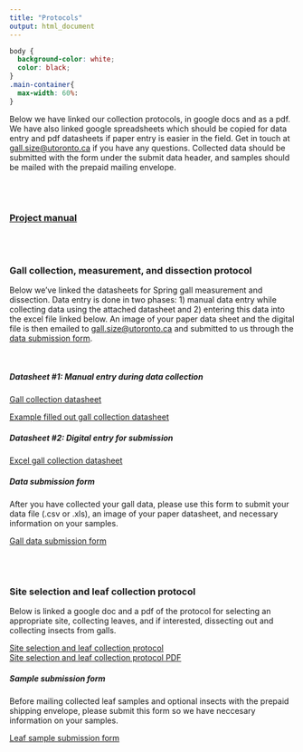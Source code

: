 ```yaml
---
title: "Protocols"
output: html_document
---
```

```css
body {
  background-color: white;
  color: black;
}
.main-container{
  max-width: 60%: 
}
```


Below we have linked our collection protocols, in google docs and as a pdf. We have also linked google spreadsheets which should be copied for data entry and pdf datasheets if paper entry is easier in the field. Get in touch at [gall.size@utoronto.ca](mailto:gall.size@utoronto.ca) if you have any questions. Collected data should be submitted with the form under the submit data header, and samples should be mailed with the prepaid mailing envelope.
 
 <br>
 <br>
 
### [Project manual](pdfs/protocols/Manual0324.pdf)
 
<br>
 <br>
 
 
### Gall collection, measurement, and dissection protocol
Below we've linked the datasheets for Spring gall measurement and dissection. Data entry is done in two phases: 1) manual data entry while collecting data using the attached datasheet and 2) entering this data into the excel file linked below. An image of your paper data sheet and the digital file is then emailed to [gall.size@utoronto.ca](mailto:gall.size@utoronto.ca) and submitted to us through the [data submission form](https://docs.google.com/forms/d/e/1FAIpQLSfk_eUa8WQ4Rp4WxrAdC_IiGDEeJ620sN0zKJxZjZVU0fWHlg/viewform?usp=sf_link). 
<br>

<br>

##### Datasheet #1: Manual entry during data collection

[Gall collection datasheet](pdfs/datasheets/gallcollectiondatasheet101023.pdf)
<br>

[Example filled out gall collection datasheet](pdfs/datasheets/examplegallcollectiondatasheet101023.pdf)
<br>

##### Datasheet #2: Digital entry for submission

[Excel gall collection datasheet](files/datasheets/galldata_entry.xls)
<br>


##### Data submission form

After you have collected your gall data, please use this form to submit your data file (.csv or .xls), an image of your paper datasheet, and necessary information on your samples. 

[Gall data submission form](https://docs.google.com/forms/d/e/1FAIpQLSfk_eUa8WQ4Rp4WxrAdC_IiGDEeJ620sN0zKJxZjZVU0fWHlg/viewform?usp=sf_link)

 <br>
 <br>

### Site selection and leaf collection protocol
Below is linked a google doc and a pdf of the protocol for selecting an appropriate site, collecting leaves, and if interested, dissecting out and collecting insects from galls.


[Site selection and leaf collection protocol](https://docs.google.com/document/d/1_Ae2mkmGzVdqvsud-dj6biTMq-wPota4ujBbuluQ1Xc/edit?usp=sharing)
<br>
[Site selection and leaf collection protocol PDF](pdfs/protocols/leafcollectionprotocol121023.pdf)
<br>

##### Sample submission form

Before mailing collected leaf samples and optional insects with the prepaid shipping envelope, please submit this form so we have neccesary information on your samples. 

[Leaf sample submission form](https://docs.google.com/forms/d/e/1FAIpQLSdOT1i9Y4e-9hLGyq0PO9CA7Z5b7epIymy-pKDRhlRQJjiXAg/viewform?usp=sf_link)

 <br>
 <br>


 







